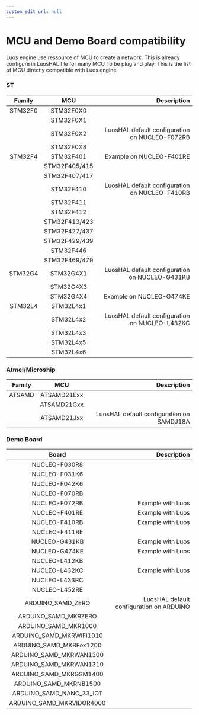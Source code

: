 ```yaml
---
custom_edit_url: null
---
```



# MCU and Demo Board compatibility

Luos engine use ressource of MCU to create a network. This is already configure in LuosHAL file for many MCU To be plug and play.
This is the list of MCU directly compatible with Luos engine

### ST

|      Family      |                MCU                  |                       Description                       |
| :--------------: | :---------------------------------: |-------------------------------------------------------: |
|     STM32F0      |             STM32F0X0               |                                                         |
|                  |             STM32F0X1               |                                                         |
|                  |             STM32F0X2               |     LuosHAL default configuration on NUCLEO-F072RB      |
|                  |             STM32F0X8               |                                                         |
|     STM32F4      |             STM32F401               |                 Example on NUCLEO-F401RE                |
|                  |           STM32F405/415             |                                                         |
|                  |           STM32F407/417             |                                                         |
|                  |             STM32F410               |     LuosHAL default configuration on NUCLEO-F410RB      |
|                  |             STM32F411               |                                                         |
|                  |             STM32F412               |                                                         |
|                  |           STM32F413/423             |                                                         |
|                  |           STM32F427/437             |                                                         |
|                  |           STM32F429/439             |                                                         |
|                  |             STM32F446               |                                                         |
|                  |           STM32F469/479             |                                                         |
|     STM32G4      |             STM32G4X1               |     LuosHAL default configuration on NUCLEO-G431KB      |
|                  |             STM32G4X3               |                                                         |
|                  |             STM32G4X4               |                Example on NUCLEO-G474KE                 |
|     STM32L4      |             STM32L4x1               |                                                         |
|                  |             STM32L4x2               |     LuosHAL default configuration on NUCLEO-L432KC      |
|                  |             STM32L4x3               |                                                         |
|                  |             STM32L4x5               |                                                         |
|                  |             STM32L4x6               |                                                         |

### Atmel/Microship

|      Family      |                MCU                  |                       Description                       |
| :--------------: | :---------------------------------: |-------------------------------------------------------: |
|      ATSAMD      |             ATSAMD21Exx             |                                                         |
|                  |             ATSAMD21Gxx             |                                                         |
|                  |             ATSAMD21Jxx             |      LuosHAL default configuration on SAMDJ18A          |

### Demo Board

|                Board                 |                                 Description                               |
| :----------------------------------: |-------------------------------------------------------------------------: |
|             NUCLEO-F030R8            |                                                                           |
|             NUCLEO-F031K6            |                                                                           |
|             NUCLEO-F042K6            |                                                                           |
|             NUCLEO-F070RB            |                                                                           |
|             NUCLEO-F072RB            |                             Example with Luos                             |
|             NUCLEO-F401RE            |                             Example with Luos                             |
|             NUCLEO-F410RB            |                             Example with Luos                             |
|             NUCLEO-F411RE            |                                                                           |
|             NUCLEO-G431KB            |                             Example with Luos                             |
|             NUCLEO-G474KE            |                             Example with Luos                             |
|             NUCLEO-L412KB            |                                                                           |
|             NUCLEO-L432KC            |                             Example with Luos                             |
|             NUCLEO-L433RC            |                                                                           |
|             NUCLEO-L452RE            |                                                                           |
|          ARDUINO_SAMD_ZERO           |                 LuosHAL default configuration on ARDUINO                  |
|       ARDUINO_SAMD_MKRZERO           |                                                                           |
|       ARDUINO_SAMD_MKR1000           |                                                                           |
|     ARDUINO_SAMD_MKRWIFI1010         |                                                                           |
|     ARDUINO_SAMD_MKRFox1200          |                                                                           |
|     ARDUINO_SAMD_MKRWAN1300          |                                                                           |
|     ARDUINO_SAMD_MKRWAN1310          |                                                                           |
|     ARDUINO_SAMD_MKRGSM1400          |                                                                           |
|      ARDUINO_SAMD_MKRNB1500          |                                                                           |
|     ARDUINO_SAMD_NANO_33_IOT         |                                                                           |
|     ARDUINO_SAMD_MKRVIDOR4000        |                                                                           |


